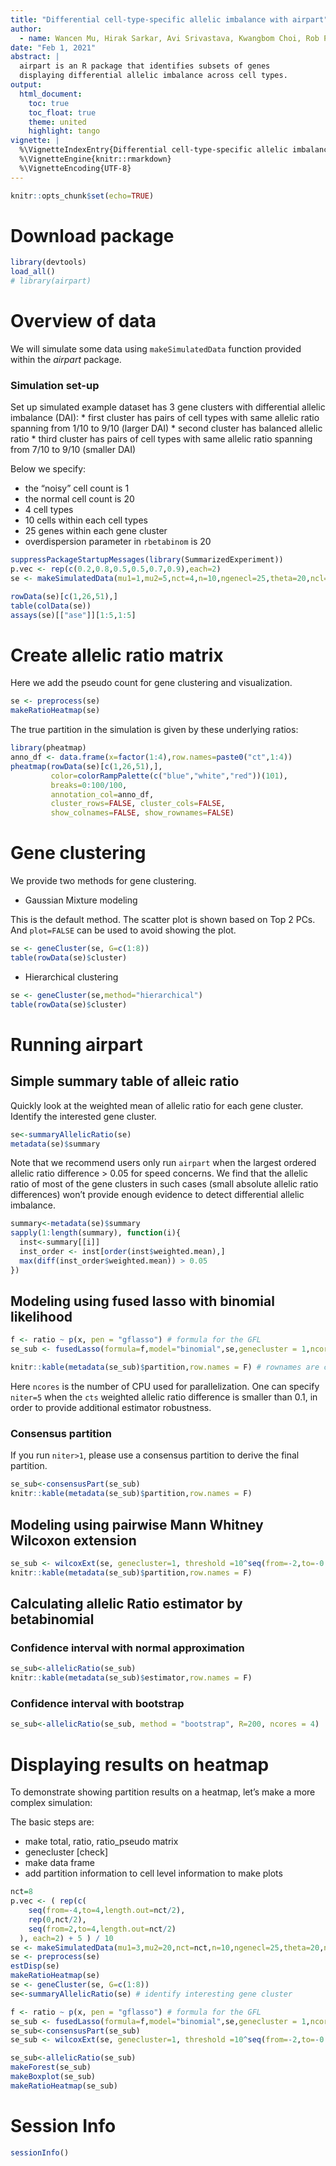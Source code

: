 ```yaml
---
title: "Differential cell-type-specific allelic imbalance with airpart"
author: 
  - name: Wancen Mu, Hirak Sarkar, Avi Srivastava, Kwangbom Choi, Rob Patro, Michael I. Love
date: "Feb 1, 2021"
abstract: |
  airpart is an R package that identifies subsets of genes 
  displaying differential allelic imbalance across cell types.
output: 
  html_document:
    toc: true
    toc_float: true 
    theme: united
    highlight: tango
vignette: |
  %\VignetteIndexEntry{Differential cell-type-specific allelic imbalance with airpart}
  %\VignetteEngine{knitr::rmarkdown}
  %\VignetteEncoding{UTF-8}
---
```


```r
knitr::opts_chunk$set(echo=TRUE)
```

# Download package

```r
library(devtools)
load_all()
# library(airpart)
```

# Overview of data

We will simulate some data using `makeSimulatedData` function provided
within the *airpart* package.

### Simulation set-up

Set up simulated example dataset has 3 gene clusters with differential allelic imbalance (DAI): 
* first cluster has pairs of cell types with same allelic ratio spanning from 1/10 to 9/10 (larger DAI)
* second cluster has balanced allelic ratio
* third cluster has pairs of cell types with same allelic ratio spanning from 7/10 to 9/10 (smaller DAI)

Below we specify:

* the "noisy" cell count is 1
* the normal cell count is 20
* 4 cell types
* 10 cells within each cell types
* 25 genes within each gene cluster
* overdispersion parameter in `rbetabinom` is 20

```r
suppressPackageStartupMessages(library(SummarizedExperiment))
p.vec <- rep(c(0.2,0.8,0.5,0.5,0.7,0.9),each=2)
se <- makeSimulatedData(mu1=1,mu2=5,nct=4,n=10,ngenecl=25,theta=20,ncl=3,p.vec=p.vec)
```

```r
rowData(se)[c(1,26,51),]
table(colData(se))
assays(se)[["ase"]][1:5,1:5]
```

# Create allelic ratio matrix

Here we add the pseudo count for gene clustering and visualization.

```r
se <- preprocess(se)
makeRatioHeatmap(se)
```

The true partition in the simulation is given by these underlying ratios:

```r
library(pheatmap)
anno_df <- data.frame(x=factor(1:4),row.names=paste0("ct",1:4))
pheatmap(rowData(se)[c(1,26,51),],
         color=colorRampPalette(c("blue","white","red"))(101),
         breaks=0:100/100,
         annotation_col=anno_df,
         cluster_rows=FALSE, cluster_cols=FALSE,
         show_colnames=FALSE, show_rownames=FALSE)
```

# Gene clustering

We provide two methods for gene clustering. 

* Gaussian Mixture modeling

This is the default method. The scatter plot is shown based on Top 2 PCs. And `plot=FALSE` can be used to avoid showing the plot. 


```r
se <- geneCluster(se, G=c(1:8))
table(rowData(se)$cluster)
```

* Hierarchical clustering 

```r
se <- geneCluster(se,method="hierarchical")
table(rowData(se)$cluster)
```

# Running airpart

## Simple summary table of alleic ratio

Quickly look at the weighted mean of allelic ratio for each gene cluster. Identify the interested gene cluster. 

```r
se<-summaryAllelicRatio(se)
metadata(se)$summary
```

Note that we recommend users only run `airpart` when the largest ordered allelic ratio difference > 0.05 for speed concerns. We find that the allelic ratio of most of the gene clusters in such cases (small absolute allelic ratio differences) won't provide enough evidence to detect differential allelic imbalance.
```r
summary<-metadata(se)$summary
sapply(1:length(summary), function(i){
  inst<-summary[[i]]
  inst_order <- inst[order(inst$weighted.mean),]
  max(diff(inst_order$weighted.mean)) > 0.05
})
```

## Modeling using fused lasso with binomial likelihood

```r
f <- ratio ~ p(x, pen = "gflasso") # formula for the GFL
se_sub <- fusedLasso(formula=f,model="binomial",se,genecluster = 1,ncores=2,niter=2)
```

```r
knitr::kable(metadata(se_sub)$partition,row.names = F) # rownames are cell types
```

Here `ncores` is the number of CPU used for parallelization. One can
specify `niter=5` when the `cts` weighted allelic ratio difference
is smaller than 0.1, in order to provide additional estimator
robustness.

### Consensus partition

If you run `niter>1`, please use a consensus partition to derive the
final partition.

```r
se_sub<-consensusPart(se_sub)
knitr::kable(metadata(se_sub)$partition,row.names = F)
```

## Modeling using pairwise Mann Whitney Wilcoxon extension


```r
se_sub <- wilcoxExt(se, genecluster=1, threshold =10^seq(from=-2,to=-0.4,by=0.1))
knitr::kable(metadata(se_sub)$partition,row.names = F)
```

## Calculating allelic Ratio estimator by betabinomial 
### Confidence interval with normal approximation
```r
se_sub<-allelicRatio(se_sub)
knitr::kable(metadata(se_sub)$estimator,row.names = F)
```

### Confidence interval with bootstrap
```r
se_sub<-allelicRatio(se_sub, method = "bootstrap", R=200, ncores = 4)
```

# Displaying results on heatmap

To demonstrate showing partition results on a heatmap, let's make a more
complex simulation:

The basic steps are:

* make total, ratio, ratio_pseudo matrix
* genecluster [check]
* make data frame 
* add partition information to cell level information to make plots

```r
nct=8
p.vec <- ( rep(c(
    seq(from=-4,to=4,length.out=nct/2),
    rep(0,nct/2),
    seq(from=2,to=4,length.out=nct/2)
  ), each=2) + 5 ) / 10
se <- makeSimulatedData(mu1=3,mu2=20,nct=nct,n=10,ngenecl=25,theta=20,ncl = 3,p.vec = p.vec)
se <- preprocess(se)
estDisp(se)
makeRatioHeatmap(se)
se <- geneCluster(se, G=c(1:8))
se<-summaryAllelicRatio(se) # identify interesting gene cluster

f <- ratio ~ p(x, pen = "gflasso") # formula for the GFL
se_sub <- fusedLasso(formula=f,model="binomial",se,genecluster = 1,ncores=2,niter=2) 
se_sub<-consensusPart(se_sub)
se_sub <- wilcoxExt(se, genecluster=1, threshold =10^seq(from=-2,to=-0.4,by=0.1)) # Alternative

se_sub<-allelicRatio(se_sub)
makeForest(se_sub)
makeBoxplot(se_sub)
makeRatioHeatmap(se_sub)
```

# Session Info
```r
sessionInfo()
```


